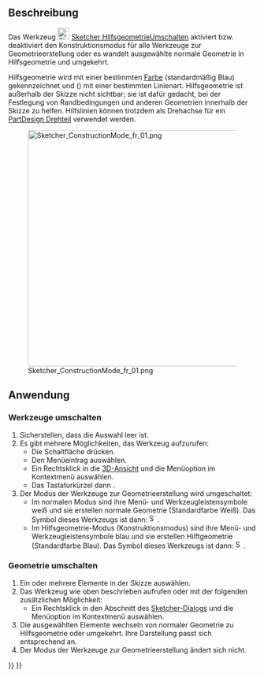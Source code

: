 <languages/>

{{Docnav/de
|[[Sketcher_CreatePeriodicBSplineByInterpolation/de|GeschlossenenB-SplineDurchInterpolationErstellen]]
|[[Sketcher_Dimension/de|Bemaßen]]
|[[Sketcher_Workbench/de   |Sketcher]]
|IconL=Sketcher_CreatePeriodicBSplineByInterpolation.svg
|IconR=Sketcher_Dimension.svg
|IconC=Workbench_Sketcher.svg
}}

{{GuiCommand/de
|Name=Sketcher ToggleConstruction
|Name/de=Sketcher HilfsgeometrieUmschalten
|MenuLocation=Skizze → Skizzengeometrien → Hilfsgeometrie umschalten
|Workbenches=[[Sketcher_Workbench/de|Sketcher]]
|Shortcut={{KEY|G}} {{KEY|N}}
|SeeAlso=
}}

<span id="Description"></span>
==Beschreibung==

Das Werkzeug [[Image:Sketcher_ToggleConstruction.svg|24px]] [[Sketcher_ToggleConstruction/de|Sketcher HilfsgeometrieUmschalten]] aktiviert bzw. deaktiviert den Konstruktionsmodus für alle Werkzeuge zur Geometrieerstellung oder es wandelt ausgewählte normale Geometrie in Hilfsgeometrie und umgekehrt.

Hilfsgeometrie wird mit einer bestimmten [[Sketcher_Preferences/de#Darstellung|Farbe]] (standardmäßig Blau) gekennzeichnet und ({{Version/de|1.0}}) mit einer bestimmten Linienart. Hilfsgeometrie ist außerhalb der Skizze nicht sichtbar; sie ist dafür gedacht, bei der Festlegung von Randbedingungen und anderen Geometrien innerhalb der Skizze zu helfen. Hilfslinien können trotzdem als Drehachse für ein [[PartDesign_Revolution/de|PartDesign Drehteil]] verwendet werden.

[[File:Sketcher_ConstructionMode_fr_01.png|480px]]

<span id="Usage"></span>
==Anwendung==

<span id="Toggle_tools"></span>
===Werkzeuge umschalten===

# Sicherstellen, dass die Auswahl leer ist.
# Es gibt mehrere Möglichkeiten, das Werkzeug aufzurufen:
#* Die Schaltfläche {{Button|[[Image:Sketcher_ToggleConstruction.svg|16px]] [[Sketcher_ToggleConstruction/de|Hilfsgeometrie umschalten]]}} drücken.
#* Den Menüeintrag {{MenuCommand|Skizze → Skizzengeometrien → [[Image:Sketcher_ToggleConstruction.svg|16px]] Hilfsgeometrie umschalten}} auswählen.
#* Ein Rechtsklick in die [[3D_View/de|3D-Ansicht]] und die Menüoption {{MenuCommand|[[Image:Sketcher_ToggleConstruction.svg|16px]] Hilfsgeometrie umschalten}} im Kontextmenü auswählen.
#* Das Tastaturkürzel  {{KEY|G}} dann {{KEY|N}}.
# Der Modus der Werkzeuge zur Geometrieerstellung wird umgeschaltet:
#* Im normalen Modus sind ihre Menü- und Werkzeugleistensymbole weiß und sie erstellen normale Geometrie (Standardfarbe Weiß). Das Symbol dieses Werkzeugs ist dann: [[Image:Sketcher_ToggleConstruction.svg|16px]].
#* Im Hilfsgeometrie-Modus (Konstruktionsmodus) sind ihre Menü- und Werkzeugleistensymbole blau und sie erstellen Hilftgeometrie (Standardfarbe Blau). Das Symbol dieses Werkzeugs ist dann: [[Image:Sketcher_ToggleConstruction_Constr.svg|16px]].

<span id="Toggle_geometry"></span>
===Geometrie umschalten===

# Ein oder mehrere Elemente in der Skizze auswählen.
# Das Werkzeug wie oben beschrieben aufrufen oder mit der folgenden zusätzlichen Möglichkeit:
#* Ein Rechtsklick in den Abschnitt {{MenuCommand|Elemente}} des [[Sketcher_Dialog/de|Sketcher-Dialogs]] und die Menüoption {{MenuCommand|[[Image:Sketcher_ToggleConstruction.svg|16px]] Hilfsgeometrie umschalten}} im Kontextmenü auswählen.
# Die ausgewählten Elemente wechseln von normaler Geometrie zu Hilfsgeometrie oder umgekehrt. Ihre Darstellung passt sich entsprechend an.
# Der Modus der Werkzeuge zur Geometrieerstellung ändert sich nicht.


{{Docnav/de
|[[Sketcher_CreatePeriodicBSplineByInterpolation/de|GeschlossenenB-SplineDurchInterpolationErstellen]]
|[[Sketcher_Dimension/de|Bemaßen]]
|[[Sketcher_Workbench/de   |Sketcher]]
|IconL=Sketcher_CreatePeriodicBSplineByInterpolation.svg
|IconR=Sketcher_Dimension.svg
|IconC=Workbench_Sketcher.svg
}}

{{Sketcher_Tools_navi{{#translation:}}}}
{{Userdocnavi{{#translation:}}}}